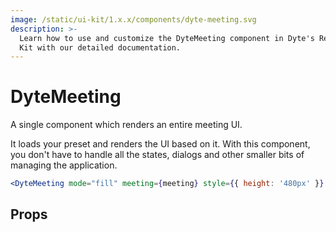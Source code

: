 ```yaml
---
image: /static/ui-kit/1.x.x/components/dyte-meeting.svg
description: >-
  Learn how to use and customize the DyteMeeting component in Dyte's React UI
  Kit with our detailed documentation.
---
```


# DyteMeeting

A single component which renders an entire meeting UI.

It loads your preset and renders the UI based on it.
With this component, you don't have to handle all the states,
dialogs and other smaller bits of managing the application.

```jsx live
<DyteMeeting mode="fill" meeting={meeting} style={{ height: '480px' }} />
```

## Props

<PropsTable of="dyte-meeting" />

<head>
  <title>React UI Kit DyteMeeting</title>
</head>
